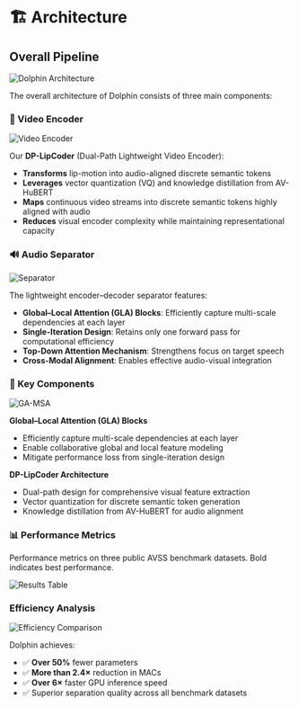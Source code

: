 # 🏗️ Architecture

## Overall Pipeline

![Dolphin Architecture](/Dolphin/overall-pipeline.png)

The overall architecture of Dolphin consists of three main components:

### 🎥 Video Encoder

![Video Encoder](/Dolphin/video-ae.png)

Our **DP-LipCoder** (Dual-Path Lightweight Video Encoder):

- **Transforms** lip-motion into audio-aligned discrete semantic tokens
- **Leverages** vector quantization (VQ) and knowledge distillation from AV-HuBERT
- **Maps** continuous video streams into discrete semantic tokens highly aligned with audio
- **Reduces** visual encoder complexity while maintaining representational capacity

### 🔊 Audio Separator

![Separator](/Dolphin/separator.png)

The lightweight encoder–decoder separator features:

- **Global–Local Attention (GLA) Blocks**: Efficiently capture multi-scale dependencies at each layer
- **Single-Iteration Design**: Retains only one forward pass for computational efficiency
- **Top-Down Attention Mechanism**: Strengthens focus on target speech
- **Cross-Modal Alignment**: Enables effective audio-visual integration

### 🧠 Key Components

![GA-MSA](/Dolphin/ga-msa.png)

**Global–Local Attention (GLA) Blocks**
   - Efficiently capture multi-scale dependencies at each layer
   - Enable collaborative global and local feature modeling
   - Mitigate performance loss from single-iteration design

**DP-LipCoder Architecture**
   - Dual-path design for comprehensive visual feature extraction
   - Vector quantization for discrete semantic token generation
   - Knowledge distillation from AV-HuBERT for audio alignment

### 📊 Performance Metrics

Performance metrics on three public AVSS benchmark datasets. Bold indicates best performance.

![Results Table](/Dolphin/results.png)

### Efficiency Analysis

![Efficiency Comparison](/Dolphin/efficiency_comparison.png)

Dolphin achieves:
- ✅ **Over 50%** fewer parameters
- ✅ **More than 2.4×** reduction in MACs
- ✅ **Over 6×** faster GPU inference speed
- ✅ Superior separation quality across all benchmark datasets